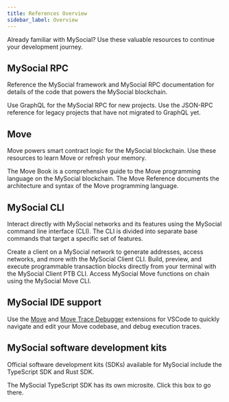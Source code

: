 ```yaml
---
title: References Overview
sidebar_label: Overview
---
```


Already familiar with MySocial? Use these valuable resources to continue your development journey.

## MySocial RPC

Reference the MySocial framework and MySocial RPC documentation for details of the code that powers the MySocial blockchain. 

<Cards>

<Card title="GraphQL for MySocial RPC" href="references/mys-graphql"/>
<Card title="JSON-RPC" href="references/mys-api">
Use GraphQL for the MySocial RPC for new projects. Use the JSON-RPC reference for legacy projects that have not migrated to GraphQL yet.
</Card>
</Cards>

## Move

Move powers smart contract logic for the MySocial blockchain. Use these resources to learn Move or refresh your memory.

<Cards>
<Card title="MySocial framework" href="references/framework"/>
<Card title="The Move Book" href="https://move-book.com/">
The Move Book is a comprehensive guide to the Move programming language on the MySocial blockchain.
</Card>
<Card title="The Move Reference" href="https://move-book.com/reference/">
The Move Reference documents the architecture and syntax of the Move programming language.
</Card>
</Cards>

## MySocial CLI

Interact directly with MySocial networks and its features using the MySocial command line interface (CLI). The CLI is divided into separate base commands that target a specific set of features.

<Cards>
<Card title="MySocial Client CLI" href="references/cli/client">
Create a client on a MySocial network to generate addresses, access networks, and more with the MySocial Client CLI.
</Card>
<Card title="MySocial Client PTB CLI" href="references/cli/ptb">
Build, preview, and execute programmable transaction blocks directly from your terminal with the MySocial Client PTB CLI.
</Card>
<Card title="MySocial Move CLI" href="references/cli/move">
Access MySocial Move functions on chain using the MySocial Move CLI.
</Card>
</Cards>

## MySocial IDE support

Use the [Move](https://marketplace.visualstudio.com/items?itemName=mysten.move) and [Move Trace Debugger](https://marketplace.visualstudio.com/items?itemName=mysten.move-trace-debug) extensions for VSCode to quickly navigate and edit your Move codebase, and debug execution traces.

<Cards>
<Card title="Move" href="references/ide/move"/>
<Card title="Move Trace Debugger" href="references/ide/debugger"/>
</Cards>



## MySocial software development kits

Official software development kits (SDKs) available for MySocial include the TypeScript SDK and Rust SDK.

<Cards>
<Card title="MySocial TypeScript SDK" href="https://sdk.mystenlabs.com/typescript">
The MySocial TypeScript SDK has its own microsite. Click this box to go there.
</Card>
<Card title="MySocial Rust SDK" href="references/rust-sdk"/>
</Cards>
